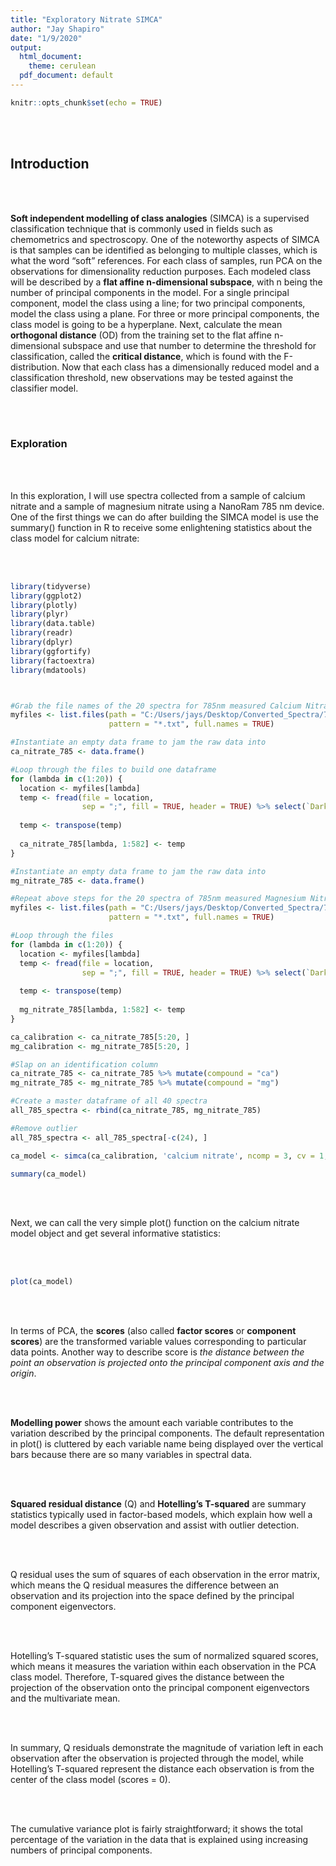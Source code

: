---
title: "Exploratory Nitrate SIMCA"
author: "Jay Shapiro"
date: "1/9/2020"
output: 
  html_document:
    theme: cerulean
  pdf_document: default  
---

```{r setup, include=FALSE}
knitr::opts_chunk$set(echo = TRUE)
```

<br><br>

## Introduction

<br><br>

**Soft independent modelling of class analogies** (SIMCA) is a supervised classification technique that is commonly used in fields such as chemometrics and spectroscopy. One of the noteworthy aspects of SIMCA is that samples can be identified as belonging to multiple classes, which is what the word "soft" references. For each class of samples, run PCA on the observations for dimensionality reduction purposes. Each modeled class will be described by a **flat affine n-dimensional subspace**, with n being the number of principal components in the model. For a single principal component, model the class using a line; for two principal components, model the class using a plane. For three or more principal components, the class model is going to be a hyperplane. Next, calculate the mean **orthogonal distance** (OD) from the training set to the flat affine n-dimensional subspace and use that number to determine the threshold for classification, called the **critical distance**, which is found with the F-distribution. Now that each class has a dimensionally reduced model and a classification threshold, new observations may be tested against the classifier model. 

<br><br>

### Exploration

<br><br>

In this exploration, I will use spectra collected from a sample of calcium nitrate and a sample of magnesium nitrate using a NanoRam 785 nm device. One of the first things we can do after building the SIMCA model is use the summary() function in R to receive some enlightening statistics about the class model for calcium nitrate: 

<br><br>

```{r echo = FALSE, warning = FALSE, message = FALSE}
library(tidyverse)
library(ggplot2)
library(plotly)
library(plyr)
library(data.table)
library(readr)
library(dplyr)
library(ggfortify)
library(factoextra)
library(mdatools)



#Grab the file names of the 20 spectra for 785nm measured Calcium Nitrate
myfiles <- list.files(path = "C:/Users/jays/Desktop/Converted_Spectra/785/Ca_Nitrate", 
                      pattern = "*.txt", full.names = TRUE)

#Instantiate an empty data frame to jam the raw data into
ca_nitrate_785 <- data.frame()

#Loop through the files to build one dataframe
for (lambda in c(1:20)) {
  location <- myfiles[lambda]
  temp <- fread(file = location, 
                sep = ";", fill = TRUE, header = TRUE) %>% select(`Dark Subtracted`)
  
  temp <- transpose(temp)
  
  ca_nitrate_785[lambda, 1:582] <- temp
}

#Instantiate an empty data frame to jam the raw data into
mg_nitrate_785 <- data.frame()

#Repeat above steps for the 20 spectra of 785nm measured Magnesium Nitrate
myfiles <- list.files(path = "C:/Users/jays/Desktop/Converted_Spectra/785/Mg_Nitrate", 
                      pattern = "*.txt", full.names = TRUE)

#Loop through the files
for (lambda in c(1:20)) {
  location <- myfiles[lambda]
  temp <- fread(file = location, 
                sep = ";", fill = TRUE, header = TRUE) %>% select(`Dark Subtracted`)
  
  temp <- transpose(temp)
  
  mg_nitrate_785[lambda, 1:582] <- temp
}

ca_calibration <- ca_nitrate_785[5:20, ]
mg_calibration <- mg_nitrate_785[5:20, ]

#Slap on an identification column
ca_nitrate_785 <- ca_nitrate_785 %>% mutate(compound = "ca")
mg_nitrate_785 <- mg_nitrate_785 %>% mutate(compound = "mg")

#Create a master dataframe of all 40 spectra
all_785_spectra <- rbind(ca_nitrate_785, mg_nitrate_785)

#Remove outlier
all_785_spectra <- all_785_spectra[-c(24), ]

ca_model <- simca(ca_calibration, 'calcium nitrate', ncomp = 3, cv = 1, center = TRUE, scale = TRUE)

summary(ca_model)
```

<br><br>

Next, we can call the very simple plot() function on the calcium nitrate model object and get several informative statistics: 

<br><br>

```{r echo = FALSE, warning = FALSE, message = FALSE}
plot(ca_model)
```

<br><br>

In terms of PCA, the **scores** (also called **factor scores** or **component scores**) are the transformed variable values corresponding to particular data points. Another way to describe score is *the distance between the point an observation is projected onto the principal component axis and the origin*. 

<br><br>

**Modelling power** shows the amount each variable contributes to the variation described by the principal components. The default representation in plot() is cluttered by each variable name being displayed over the vertical bars because there are so many variables in spectral data.

<br><br>

**Squared residual distance** (Q) and **Hotelling's T-squared** are summary statistics typically used in factor-based models, which explain how well a model describes a given observation and assist with outlier detection.  

<br><br>

Q residual uses the sum of squares of each observation in the error matrix, which means the Q residual measures the difference between an observation and its projection into the space defined by the principal component eigenvectors.

<br><br>

Hotelling's T-squared statistic uses the sum of normalized squared scores, which means it measures the variation within each observation in the PCA class model. Therefore, T-squared gives the distance between the projection of the observation onto the principal component eigenvectors and the multivariate mean.

<br><br>

In summary, Q residuals demonstrate the magnitude of variation left in each observation after the observation is projected through the model, while Hotelling's T-squared represent the distance each observation is from the center of the class model (scores = 0).

<br><br>

The cumulative variance plot is fairly straightforward; it shows the total percentage of the variation in the data that is explained using increasing numbers of principal components.